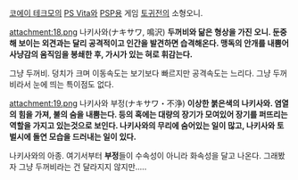 [[코에이 테크모]]의 [[PS Vita]]와 [[PSP]]용 게임 [[토귀전]]의 소형오니.

attachment:18.png
나키사와(ナキサワ, 鳴沢)
'''두꺼비와 닮은 형상을 가진 오니. 둔중해 보이는 외견과는 달리 공격적이고 인간을 발견하면 습격해온다. 맹독의 안개를 내뿜어 사냥감의 움직임을 봉쇄한 후, 가시가 있는 혀로 휘감는다.'''

그냥 두꺼비. 덩치가 크며 이동속도는 보기보다 빠르지만 공격속도는 느리다. 그냥 두꺼비라서 눈에 띄는 특이점도 없다.


attachment:19.png
나키사와 부정(ナキサワ・不浄)
'''이상한 붉은색의 나키사와. 염열의 힘을 가져, 불의 숨을 내뿜는다. 등의 혹에는 대량의 장기가 모여있어 장기를 퍼뜨리는 역할을 가지고 있는것으로 보인다. 나키사와의 무리에 숨어있는 일이 많고, 나키사와 토벌시에 돌연 모습을 드러내는 일이 있다.'''

나키사와의 아종. 여기서부터 '''부정'''들이 수속성이 아니라 화속성을 달고 나온다. 그래봤자 그냥 두꺼비라는 건 달라지지 않지만.....

